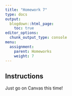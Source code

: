```yaml
---
title: "Homework 7"
type: docs
output:
  blogdown::html_page:
    toc: true
editor_options: 
  chunk_output_type: console
menu:
  assignment:
    parent: Homeworks
    weight: 7
---
```






## Instructions



Just go on Canvas this time!